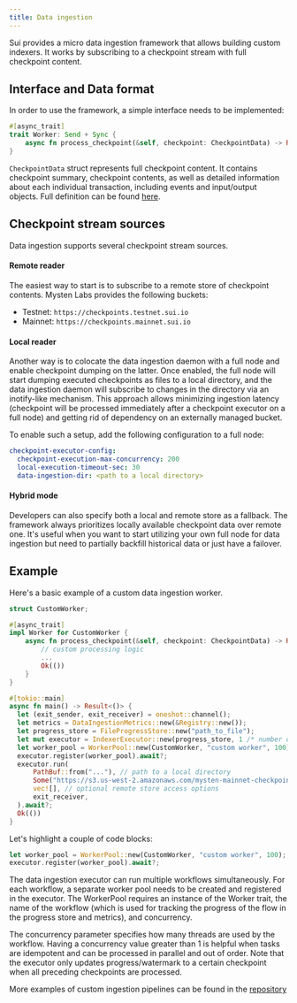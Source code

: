 ```yaml
---
title: Data ingestion
---
```


Sui provides a micro data ingestion framework that allows building custom indexers. It works by subscribing to a checkpoint stream with full checkpoint content.

## Interface and Data format

In order to use the framework, a simple interface needs to be implemented:
```rust
#[async_trait]
trait Worker: Send + Sync {
    async fn process_checkpoint(&self, checkpoint: CheckpointData) -> Result<()>;
}
```

`CheckpointData` struct represents full checkpoint content. It contains checkpoint summary, checkpoint contents, as well as detailed information about each individual transaction, including events and input/output objects. Full definition can be found [here](https://github.com/MystenLabs/sui/blob/releases/sui-graphql-rpc-v2024.1.0-release/crates/sui-types/src/full_checkpoint_content.rs).


## Checkpoint stream sources
Data ingestion supports several checkpoint stream sources.
#### Remote reader
The easiest way to start is to subscribe to a remote store of checkpoint contents. Mysten Labs provides the following buckets:
- Testnet: `https://checkpoints.testnet.sui.io`
- Mainnet: `https://checkpoints.mainnet.sui.io`

#### Local reader
Another way is to colocate the data ingestion daemon with a full node and enable checkpoint dumping on the latter. Once enabled, the full node will start dumping executed checkpoints as files to a local directory, and the data ingestion daemon will subscribe to changes in the directory via an inotify-like mechanism. This approach allows minimizing ingestion latency (checkpoint will be processed immediately after a checkpoint executor on a full node) and getting rid of dependency on an externally managed bucket.

To enable such a setup, add the following configuration to a full node:

```yaml
checkpoint-executor-config:
  checkpoint-execution-max-concurrency: 200
  local-execution-timeout-sec: 30
  data-ingestion-dir: <path to a local directory>
```

#### Hybrid mode
Developers can also specify both a local and remote store as a fallback. The framework always prioritizes locally available checkpoint data over remote one. It's useful when you want to start utilizing your own full node for data ingestion but need to partially backfill historical data or just have a failover.

## Example

Here's a basic example of a custom data ingestion worker.

```rust
struct CustomWorker;

#[async_trait]
impl Worker for CustomWorker {
    async fn process_checkpoint(&self, checkpoint: CheckpointData) -> Result<()> {
        // custom processing logic
        ...
        Ok(())
    }
}

#[tokio::main]
async fn main() -> Result<()> {
  let (exit_sender, exit_receiver) = oneshot::channel();
  let metrics = DataIngestionMetrics::new(&Registry::new());
  let progress_store = FileProgressStore::new("path_to_file");
  let mut executor = IndexerExecutor::new(progress_store, 1 /* number of workflow types */, metrics);
  let worker_pool = WorkerPool::new(CustomWorker, "custom worker", 100);
  executor.register(worker_pool).await?;
  executor.run(
      PathBuf::from("..."), // path to a local directory
      Some("https://s3.us-west-2.amazonaws.com/mysten-mainnet-checkpoints".to_string()),
      vec![], // optional remote store access options
      exit_receiver,
  ).await?;
  Ok(())
}
```

Let's highlight a couple of code blocks:
```rust
let worker_pool = WorkerPool::new(CustomWorker, "custom worker", 100);
executor.register(worker_pool).await?;
```

The data ingestion executor can run multiple workflows simultaneously. For each workflow, a separate worker pool needs to be created and registered in the executor. The WorkerPool requires an instance of the Worker trait, the name of the workflow (which is used for tracking the progress of the flow in the progress store and metrics), and concurrency.

The concurrency parameter specifies how many threads are used by the workflow. Having a concurrency value greater than 1 is helpful when tasks are idempotent and can be processed in parallel and out of order. Note that the executor only updates progress/watermark to a certain checkpoint when all preceding checkpoints are processed.

More examples of custom ingestion pipelines can be found in the [repository](https://github.com/MystenLabs/sui/tree/main/crates/sui-data-ingestion/src/workers) 

